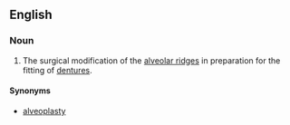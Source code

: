 ==English==

===Noun===
{{en-noun|alveoloplasties}}

# {{context|medicine}} The surgical modification of the [[alveolar ridge]]s in preparation for the fitting of [[denture]]s.

====Synonyms====
* [[alveoplasty]]
